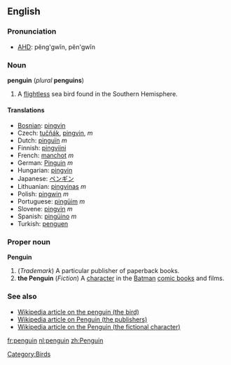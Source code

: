 ==English==
===Pronunciation===
*[[w:AHD|AHD]]: pĕng'gwĭn, pĕn'gwĭn

=== Noun ===
'''penguin''' (''plural'' '''penguins''')
# A [[flightless]] sea bird found in the Southern Hemisphere.

==== Translations ====
*[[Bosnian]]: [[pingvin]]
*Czech: [[tučňák]], [[pingvin]], ''m''
*Dutch: [[pinguïn]] ''m''
*Finnish: [[pingviini]]
*French: [[manchot]] ''m''<!--note that "pinguin" is a faux ami-->
*German: [[Pinguin]] ''m''
*Hungarian: [[pingvin]]
*Japanese: [[ペンギン]]
*Lithuanian: [[pingvinas]] ''m''
*Polish: [[pingwin]] ''m''
*Portuguese: [[pingüim]] ''m''
*Slovene: [[pingvin]] ''m''
*Spanish: [[pingüino]] ''m''
*Turkish: [[penguen]]

=== Proper noun ===
'''Penguin'''

# (''Trademark'') A particular publisher of paperback books.
#'''the Penguin''' (''Fiction'') A [[character]] in the [[Batman]] [[comic book]]s and films.

===See also===
*[[w:Penguin|Wikipedia article on the penguin (the bird)]]
*[[w:Penguin_Books|Wikipedia article on Penguin (the publishers)]]
*[[w:The_Penguin|Wikipedia article on the Penguin (the fictional character)]]

[[Category:Birds]]

[[fr:penguin]]
[[nl:penguin]]
[[zh:Penguin]]